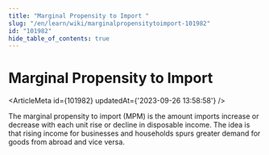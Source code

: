 ```yaml
---
title: "Marginal Propensity to Import "
slug: "/en/learn/wiki/marginalpropensitytoimport-101982"
id: "101982"
hide_table_of_contents: true
---
```



# Marginal Propensity to Import 

<ArticleMeta id={101982} updatedAt={'2023-09-26 13:58:58'} />
<div className='border-solid border-b border-t-0 my-4 border-[var(--ifm-color-gray-300)]' />

The marginal propensity to import (MPM) is the amount imports increase or decrease with each unit rise or decline in disposable income. The idea is that rising income for businesses and households spurs greater demand for goods from abroad and vice versa.
